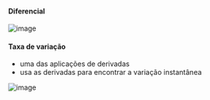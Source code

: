 






#### Diferencial

![image](image_351.png)

#### Taxa de variação

-   uma das aplicações de derivadas
-   usa as derivadas para encontrar a variação instantânea

![image](image_352.png)


